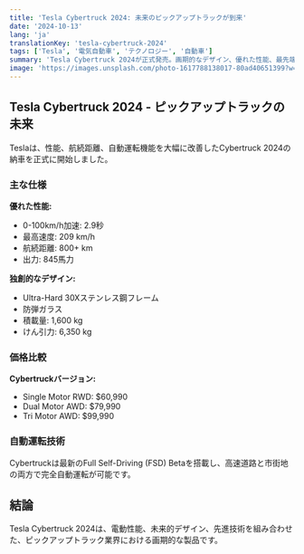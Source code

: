```yaml
---
title: 'Tesla Cybertruck 2024: 未来のピックアップトラックが到来'
date: '2024-10-13'
lang: 'ja'
translationKey: 'tesla-cybertruck-2024'
tags: ['Tesla', '電気自動車', 'テクノロジー', '自動車']
summary: 'Tesla Cybertruck 2024が正式発売。画期的なデザイン、優れた性能、最先端の自動運転技術を搭載。'
image: 'https://images.unsplash.com/photo-1617788138017-80ad40651399?w=800&h=600&fit=crop'
---
```


## Tesla Cybertruck 2024 - ピックアップトラックの未来

Teslaは、性能、航続距離、自動運転機能を大幅に改善したCybertruck 2024の納車を正式に開始しました。

### 主な仕様

**優れた性能:**

- 0-100km/h加速: 2.9秒
- 最高速度: 209 km/h
- 航続距離: 800+ km
- 出力: 845馬力

**独創的なデザイン:**

- Ultra-Hard 30Xステンレス鋼フレーム
- 防弾ガラス
- 積載量: 1,600 kg
- けん引力: 6,350 kg

### 価格比較

**Cybertruckバージョン:**

- Single Motor RWD: $60,990
- Dual Motor AWD: $79,990
- Tri Motor AWD: $99,990

### 自動運転技術

Cybertruckは最新のFull Self-Driving (FSD) Betaを搭載し、高速道路と市街地の両方で完全自動運転が可能です。

## 結論

Tesla Cybertruck 2024は、電動性能、未来的デザイン、先進技術を組み合わせた、ピックアップトラック業界における画期的な製品です。

